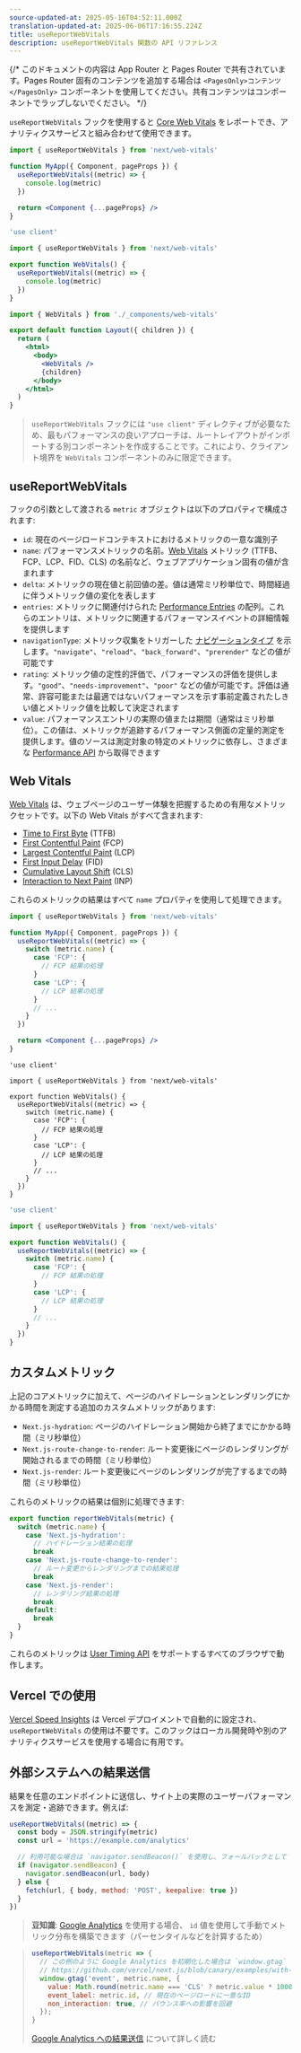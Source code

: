 ```yaml
---
source-updated-at: 2025-05-16T04:52:11.000Z
translation-updated-at: 2025-06-06T17:16:55.224Z
title: useReportWebVitals
description: useReportWebVitals 関数の API リファレンス
---
```


{/* このドキュメントの内容は App Router と Pages Router で共有されています。Pages Router 固有のコンテンツを追加する場合は `<PagesOnly>コンテンツ</PagesOnly>` コンポーネントを使用してください。共有コンテンツはコンポーネントでラップしないでください。 */}

`useReportWebVitals` フックを使用すると [Core Web Vitals](https://web.dev/vitals/) をレポートでき、アナリティクスサービスと組み合わせて使用できます。

<PagesOnly>

```jsx filename="pages/_app.js"
import { useReportWebVitals } from 'next/web-vitals'

function MyApp({ Component, pageProps }) {
  useReportWebVitals((metric) => {
    console.log(metric)
  })

  return <Component {...pageProps} />
}
```

</PagesOnly>

<AppOnly>

```jsx filename="app/_components/web-vitals.js"
'use client'

import { useReportWebVitals } from 'next/web-vitals'

export function WebVitals() {
  useReportWebVitals((metric) => {
    console.log(metric)
  })
}
```

```jsx filename="app/layout.js"
import { WebVitals } from './_components/web-vitals'

export default function Layout({ children }) {
  return (
    <html>
      <body>
        <WebVitals />
        {children}
      </body>
    </html>
  )
}
```

> `useReportWebVitals` フックには `"use client"` ディレクティブが必要なため、最もパフォーマンスの良いアプローチは、ルートレイアウトがインポートする別コンポーネントを作成することです。これにより、クライアント境界を `WebVitals` コンポーネントのみに限定できます。

</AppOnly>

## useReportWebVitals

フックの引数として渡される `metric` オブジェクトは以下のプロパティで構成されます:

- `id`: 現在のページロードコンテキストにおけるメトリックの一意な識別子
- `name`: パフォーマンスメトリックの名前。[Web Vitals](#web-vitals) メトリック (TTFB、FCP、LCP、FID、CLS) の名前など、ウェブアプリケーション固有の値が含まれます
- `delta`: メトリックの現在値と前回値の差。値は通常ミリ秒単位で、時間経過に伴うメトリック値の変化を表します
- `entries`: メトリックに関連付けられた [Performance Entries](https://developer.mozilla.org/docs/Web/API/PerformanceEntry) の配列。これらのエントリは、メトリックに関連するパフォーマンスイベントの詳細情報を提供します
- `navigationType`: メトリック収集をトリガーした [ナビゲーションタイプ](https://developer.mozilla.org/docs/Web/API/PerformanceNavigationTiming/type) を示します。`"navigate"`、`"reload"`、`"back_forward"`、`"prerender"` などの値が可能です
- `rating`: メトリック値の定性的評価で、パフォーマンスの評価を提供します。`"good"`、`"needs-improvement"`、`"poor"` などの値が可能です。評価は通常、許容可能または最適ではないパフォーマンスを示す事前定義されたしきい値とメトリック値を比較して決定されます
- `value`: パフォーマンスエントリの実際の値または期間（通常はミリ秒単位）。この値は、メトリックが追跡するパフォーマンス側面の定量的測定を提供します。値のソースは測定対象の特定のメトリックに依存し、さまざまな [Performance API](https://developer.mozilla.org/docs/Web/API/Performance_API) から取得できます

## Web Vitals

[Web Vitals](https://web.dev/vitals/) は、ウェブページのユーザー体験を把握するための有用なメトリックセットです。以下の Web Vitals がすべて含まれます:

- [Time to First Byte](https://developer.mozilla.org/docs/Glossary/Time_to_first_byte) (TTFB)
- [First Contentful Paint](https://developer.mozilla.org/docs/Glossary/First_contentful_paint) (FCP)
- [Largest Contentful Paint](https://web.dev/lcp/) (LCP)
- [First Input Delay](https://web.dev/fid/) (FID)
- [Cumulative Layout Shift](https://web.dev/cls/) (CLS)
- [Interaction to Next Paint](https://web.dev/inp/) (INP)

これらのメトリックの結果はすべて `name` プロパティを使用して処理できます。

<PagesOnly>

```jsx filename="pages/_app.js"
import { useReportWebVitals } from 'next/web-vitals'

function MyApp({ Component, pageProps }) {
  useReportWebVitals((metric) => {
    switch (metric.name) {
      case 'FCP': {
        // FCP 結果の処理
      }
      case 'LCP': {
        // LCP 結果の処理
      }
      // ...
    }
  })

  return <Component {...pageProps} />
}
```

</PagesOnly>

<AppOnly>

```tsx filename="app/components/web-vitals.tsx" switcher
'use client'

import { useReportWebVitals } from 'next/web-vitals'

export function WebVitals() {
  useReportWebVitals((metric) => {
    switch (metric.name) {
      case 'FCP': {
        // FCP 結果の処理
      }
      case 'LCP': {
        // LCP 結果の処理
      }
      // ...
    }
  })
}
```

```jsx filename="app/components/web-vitals.js" switcher
'use client'

import { useReportWebVitals } from 'next/web-vitals'

export function WebVitals() {
  useReportWebVitals((metric) => {
    switch (metric.name) {
      case 'FCP': {
        // FCP 結果の処理
      }
      case 'LCP': {
        // LCP 結果の処理
      }
      // ...
    }
  })
}
```

</AppOnly>

<PagesOnly>

## カスタムメトリック

上記のコアメトリックに加えて、ページのハイドレーションとレンダリングにかかる時間を測定する追加のカスタムメトリックがあります:

- `Next.js-hydration`: ページのハイドレーション開始から終了までにかかる時間（ミリ秒単位）
- `Next.js-route-change-to-render`: ルート変更後にページのレンダリングが開始されるまでの時間（ミリ秒単位）
- `Next.js-render`: ルート変更後にページのレンダリングが完了するまでの時間（ミリ秒単位）

これらのメトリックの結果は個別に処理できます:

```js
export function reportWebVitals(metric) {
  switch (metric.name) {
    case 'Next.js-hydration':
      // ハイドレーション結果の処理
      break
    case 'Next.js-route-change-to-render':
      // ルート変更からレンダリングまでの結果処理
      break
    case 'Next.js-render':
      // レンダリング結果の処理
      break
    default:
      break
  }
}
```

これらのメトリックは [User Timing API](https://caniuse.com/#feat=user-timing) をサポートするすべてのブラウザで動作します。

</PagesOnly>

## Vercel での使用

[Vercel Speed Insights](https://vercel.com/docs/concepts/speed-insights) は Vercel デプロイメントで自動的に設定され、`useReportWebVitals` の使用は不要です。このフックはローカル開発時や別のアナリティクスサービスを使用する場合に有用です。

## 外部システムへの結果送信

結果を任意のエンドポイントに送信し、サイト上の実際のユーザーパフォーマンスを測定・追跡できます。例えば:

```js
useReportWebVitals((metric) => {
  const body = JSON.stringify(metric)
  const url = 'https://example.com/analytics'

  // 利用可能な場合は `navigator.sendBeacon()` を使用し、フォールバックとして `fetch()` を使用
  if (navigator.sendBeacon) {
    navigator.sendBeacon(url, body)
  } else {
    fetch(url, { body, method: 'POST', keepalive: true })
  }
})
```

> **豆知識**: [Google Analytics](https://analytics.google.com/analytics/web/) を使用する場合、
> `id` 値を使用して手動でメトリック分布を構築できます（パーセンタイルなどを計算するため）

> ```js
> useReportWebVitals(metric => {
>   // この例のように Google Analytics を初期化した場合は `window.gtag` を使用:
>   // https://github.com/vercel/next.js/blob/canary/examples/with-google-analytics/pages/_app.js
>   window.gtag('event', metric.name, {
>     value: Math.round(metric.name === 'CLS' ? metric.value * 1000 : metric.value), // 値は整数である必要あり
>     event_label: metric.id, // 現在のページロードに一意なID
>     non_interaction: true, // バウンス率への影響を回避
>   });
> }
> ```
>
> [Google Analytics への結果送信](https://github.com/GoogleChrome/web-vitals#send-the-results-to-google-analytics) について詳しく読む